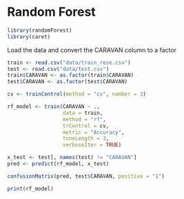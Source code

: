 # Random Forest

```r
library(randomForest)
library(caret)
```

Load the data and convert the CARAVAN column to a factor
```r
train <- read.csv("data/train_rose.csv")
test <- read.csv("data/test.csv")
train$CARAVAN <- as.factor(train$CARAVAN)
test$CARAVAN <- as.factor(test$CARAVAN)
```

```r
cv <- trainControl(method = "cv", number = 3)
```


```r
rf_model <- train(CARAVAN ~ .,
                  data = train,
                  method = "rf",
                  trControl = cv,
                  metric = "Accuracy",
                  tuneLength = 3,
                  verboseIter = TRUE)
```

```r
x_test <- test[, names(test) != "CARAVAN"]
pred <- predict(rf_model, x_test)
```

```r
confusionMatrix(pred, test$CARAVAN, positive = "1")
```



```r
print(rf_model)
```

